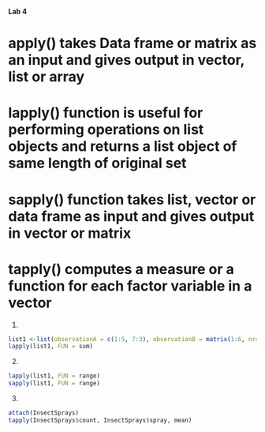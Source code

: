 **Lab 4**

# apply() takes Data frame or matrix as an input and gives output in vector, list or array  
# lapply() function is useful for performing operations on list objects and returns a list object of same length of original set
# sapply() function takes list, vector or data frame as input and gives output in vector or matrix
# tapply() computes a measure or a function for each factor variable in a vector
  
1.
```r
list1 <-list(observationA = c(1:5, 7:3), observationB = matrix(1:6, nrow=2))
lapply(list1, FUN = sum) 
```

2.
```r
lapply(list1, FUN = range)
sapply(list1, FUN = range)
```

3.
```r
attach(InsectSprays)
tapply(InsectSprays$count, InsectSprays$spray, mean)
```